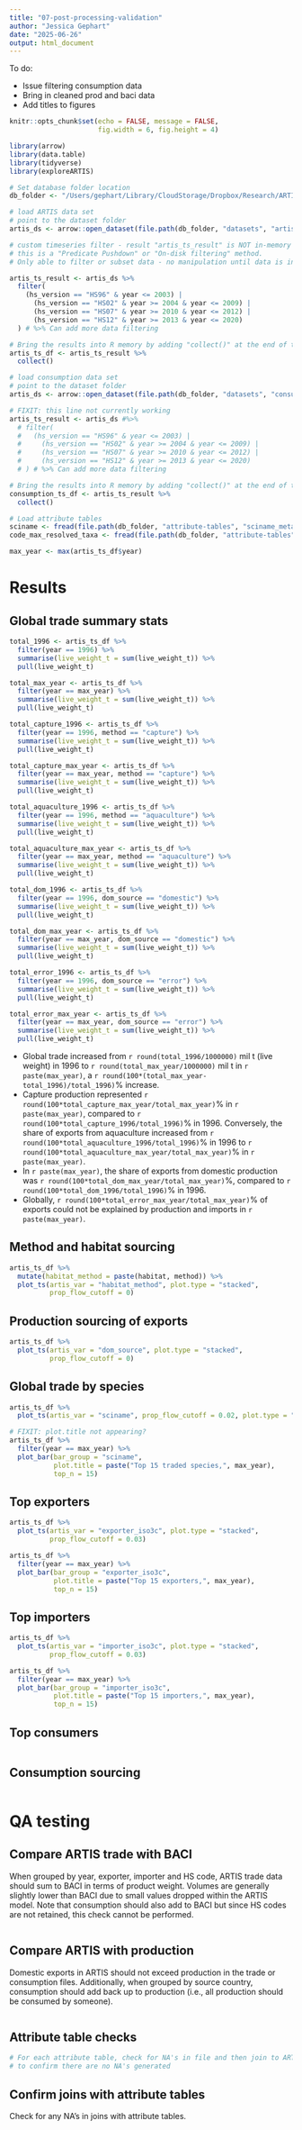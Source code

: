 ```yaml
---
title: "07-post-processing-validation"
author: "Jessica Gephart"
date: "2025-06-26"
output: html_document
---
```


To do:

* Issue filtering consumption data
* Bring in cleaned prod and baci data
* Add titles to figures

```r
knitr::opts_chunk$set(echo = FALSE, message = FALSE, 
                      fig.width = 6, fig.height = 4)
```

```r
library(arrow)
library(data.table)
library(tidyverse)
library(exploreARTIS)
```

```r
# Set database folder location
db_folder <- "/Users/gephart/Library/CloudStorage/Dropbox/Research/ARTIS/ARTIS_1.1.0_FAO_2025-06-10/"

# load ARTIS data set
# point to the dataset folder
artis_ds <- arrow::open_dataset(file.path(db_folder, "datasets", "artis_parquet_dataset"))

# custom timeseries filter - result "artis_ts_result" is NOT in-memory
# this is a "Predicate Pushdown" or "On-disk filtering" method. 
# Only able to filter or subset data - no manipulation until data is in-memory

artis_ts_result <- artis_ds %>%
  filter(
    (hs_version == "HS96" & year <= 2003) |
      (hs_version == "HS02" & year >= 2004 & year <= 2009) |
      (hs_version == "HS07" & year >= 2010 & year <= 2012) |
      (hs_version == "HS12" & year >= 2013 & year <= 2020)
  ) # %>% Can add more data filtering

# Bring the results into R memory by adding "collect()" at the end of the pipe
artis_ts_df <- artis_ts_result %>% 
  collect()

# load consumption data set
# point to the dataset folder
artis_ds <- arrow::open_dataset(file.path(db_folder, "datasets", "consumption_parquet_dataset"))

# FIXIT: this line not currently working
artis_ts_result <- artis_ds #%>%
  # filter(
  #   (hs_version == "HS96" & year <= 2003) |
  #     (hs_version == "HS02" & year >= 2004 & year <= 2009) |
  #     (hs_version == "HS07" & year >= 2010 & year <= 2012) |
  #     (hs_version == "HS12" & year >= 2013 & year <= 2020)
  # ) # %>% Can add more data filtering

# Bring the results into R memory by adding "collect()" at the end of the pipe
consumption_ts_df <- artis_ts_result %>% 
  collect()

# Load attribute tables
sciname <- fread(file.path(db_folder, "attribute-tables", "sciname_metadata.csv"))
code_max_resolved_taxa <- fread(file.path(db_folder, "attribute-tables", "code_max_resolved_taxa.csv"))

```

```r
max_year <- max(artis_ts_df$year)
```

# Results
## Global trade summary stats

```r
total_1996 <- artis_ts_df %>%
  filter(year == 1996) %>%
  summarise(live_weight_t = sum(live_weight_t)) %>%
  pull(live_weight_t)

total_max_year <- artis_ts_df %>%
  filter(year == max_year) %>%
  summarise(live_weight_t = sum(live_weight_t)) %>%
  pull(live_weight_t)

total_capture_1996 <- artis_ts_df %>%
  filter(year == 1996, method == "capture") %>%
  summarise(live_weight_t = sum(live_weight_t)) %>%
  pull(live_weight_t)

total_capture_max_year <- artis_ts_df %>%
  filter(year == max_year, method == "capture") %>%
  summarise(live_weight_t = sum(live_weight_t)) %>%
  pull(live_weight_t)

total_aquaculture_1996 <- artis_ts_df %>%
  filter(year == 1996, method == "aquaculture") %>%
  summarise(live_weight_t = sum(live_weight_t)) %>%
  pull(live_weight_t)

total_aquaculture_max_year <- artis_ts_df %>%
  filter(year == max_year, method == "aquaculture") %>%
  summarise(live_weight_t = sum(live_weight_t)) %>%
  pull(live_weight_t)

total_dom_1996 <- artis_ts_df %>%
  filter(year == 1996, dom_source == "domestic") %>%
  summarise(live_weight_t = sum(live_weight_t)) %>%
  pull(live_weight_t)

total_dom_max_year <- artis_ts_df %>%
  filter(year == max_year, dom_source == "domestic") %>%
  summarise(live_weight_t = sum(live_weight_t)) %>%
  pull(live_weight_t)

total_error_1996 <- artis_ts_df %>%
  filter(year == 1996, dom_source == "error") %>%
  summarise(live_weight_t = sum(live_weight_t)) %>%
  pull(live_weight_t)

total_error_max_year <- artis_ts_df %>%
  filter(year == max_year, dom_source == "error") %>%
  summarise(live_weight_t = sum(live_weight_t)) %>%
  pull(live_weight_t)
```


* Global trade increased from `r round(total_1996/1000000)` mil t (live weight) in 1996 to `r round(total_max_year/1000000)` mil t in `r paste(max_year)`, a `r round(100*(total_max_year-total_1996)/total_1996)`% increase. 
* Capture production represented `r round(100*total_capture_max_year/total_max_year)`% in `r paste(max_year)`, compared to `r round(100*total_capture_1996/total_1996)`% in 1996. Conversely, the share of exports from aquaculture increased from `r round(100*total_aquaculture_1996/total_1996)`% in 1996 to `r round(100*total_aquaculture_max_year/total_max_year)`% in `r paste(max_year)`. 
* In `r paste(max_year)`, the share of exports from domestic production was `r round(100*total_dom_max_year/total_max_year)`%, compared to `r round(100*total_dom_1996/total_1996)`% in 1996.
* Globally, `r round(100*total_error_max_year/total_max_year)`% of exports could not be explained by production and imports in `r paste(max_year)`.

## Method and habitat sourcing
```r
artis_ts_df %>%
  mutate(habitat_method = paste(habitat, method)) %>%
  plot_ts(artis_var = "habitat_method", plot.type = "stacked", 
          prop_flow_cutoff = 0)
```

## Production sourcing of exports
```r
artis_ts_df %>%
  plot_ts(artis_var = "dom_source", plot.type = "stacked", 
          prop_flow_cutoff = 0)
```

## Global trade by species
```r
artis_ts_df %>%
  plot_ts(artis_var = "sciname", prop_flow_cutoff = 0.02, plot.type = "stacked")

# FIXIT: plot.title not appearing?
artis_ts_df %>%
  filter(year == max_year) %>%
  plot_bar(bar_group = "sciname", 
           plot.title = paste("Top 15 traded species,", max_year), 
           top_n = 15)
```

## Top exporters 
```r
artis_ts_df %>%
  plot_ts(artis_var = "exporter_iso3c", plot.type = "stacked", 
          prop_flow_cutoff = 0.03)

artis_ts_df %>%
  filter(year == max_year) %>%
  plot_bar(bar_group = "exporter_iso3c", 
           plot.title = paste("Top 15 exporters,", max_year), 
           top_n = 15)
```

## Top importers
```r
artis_ts_df %>%
  plot_ts(artis_var = "importer_iso3c", plot.type = "stacked", 
          prop_flow_cutoff = 0.03)

artis_ts_df %>%
  filter(year == max_year) %>%
  plot_bar(bar_group = "importer_iso3c", 
           plot.title = paste("Top 15 importers,", max_year), 
           top_n = 15)
```

## Top consumers
```r

```

## Consumption sourcing
```r

```


# QA testing

## Compare ARTIS trade with BACI
When grouped by year, exporter, importer and HS code, ARTIS trade data should sum to BACI in terms of product weight. Volumes are generally slightly lower than BACI due to small values dropped within the ARTIS model. Note that consumption should also add to BACI but since HS codes are not retained, this check cannot be performed. 

```r

```


## Compare ARTIS with production
Domestic exports in ARTIS should not exceed production in the trade or consumption files. Additionally, when grouped by source country, consumption should add back up to production (i.e., all production should be consumed by someone). 

```r

```

## Attribute table checks
```r
# For each attribute table, check for NA's in file and then join to ARTIS files 
# to confirm there are no NA's generated
```

## Confirm joins with attribute tables
Check for any NA's in joins with attribute tables. 
```r

```

